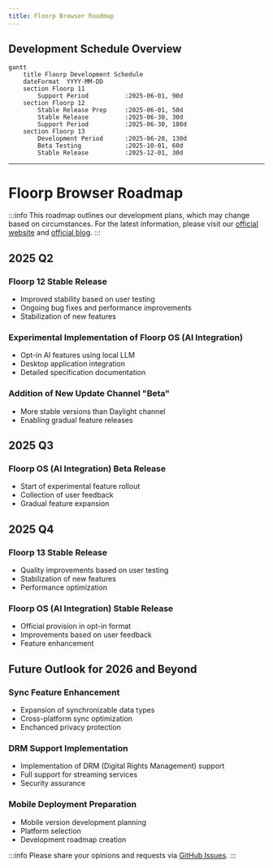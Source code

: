 ```yaml
---
title: Floorp Browser Roadmap
---
```



## Development Schedule Overview

```mermaid
gantt
    title Floorp Development Schedule
    dateFormat  YYYY-MM-DD
    section Floorp 11
        Support Period          :2025-06-01, 90d
    section Floorp 12
        Stable Release Prep     :2025-06-01, 50d
        Stable Release          :2025-06-30, 30d
        Support Period          :2025-06-30, 180d
    section Floorp 13
        Development Period      :2025-06-20, 130d
        Beta Testing            :2025-10-01, 60d
        Stable Release          :2025-12-01, 30d
```

---

# Floorp Browser Roadmap

:::info
This roadmap outlines our development plans, which may change based on circumstances.
For the latest information, please visit our [official website](https://floorp.app) and [official blog](https://blog.floorp.app).
:::

## 2025 Q2

### Floorp 12 Stable Release
- Improved stability based on user testing
- Ongoing bug fixes and performance improvements
- Stabilization of new features

### Experimental Implementation of Floorp OS (AI Integration)
- Opt-in AI features using local LLM
- Desktop application integration
- Detailed specification documentation

### Addition of New Update Channel "Beta"
- More stable versions than Daylight channel
- Enabling gradual feature releases

## 2025 Q3

### Floorp OS (AI Integration) Beta Release
- Start of experimental feature rollout
- Collection of user feedback
- Gradual feature expansion

## 2025 Q4

### Floorp 13 Stable Release
- Quality improvements based on user testing
- Stabilization of new features
- Performance optimization

### Floorp OS (AI Integration) Stable Release
- Official provision in opt-in format
- Improvements based on user feedback
- Feature enhancement

## Future Outlook for 2026 and Beyond

### Sync Feature Enhancement
- Expansion of synchronizable data types
- Cross-platform sync optimization
- Enchanced privacy protection

### DRM Support Implementation
- Implementation of DRM (Digital Rights Management) support
- Full support for streaming services
- Security assurance

### Mobile Deployment Preparation
- Mobile version development planning
- Platform selection
- Development roadmap creation

:::info
Please share your opinions and requests via [GitHub Issues](https://github.com/Floorp-Projects/Floorp/issues).
:::
